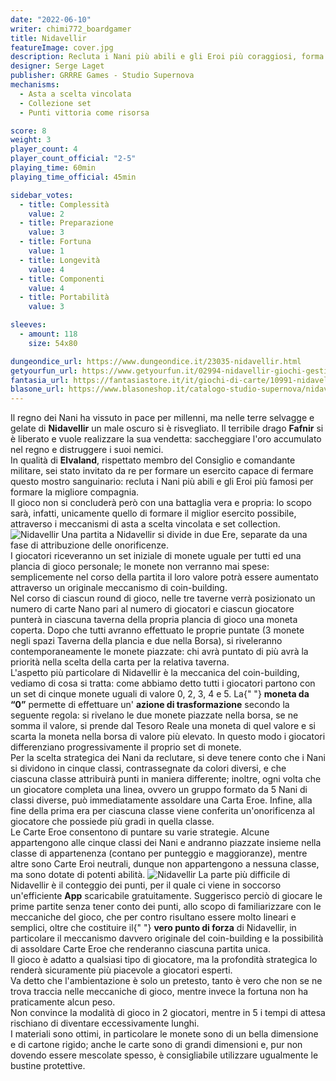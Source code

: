 ```yaml
---
date: "2022-06-10"
writer: chimi772_boardgamer
title: Nidavellir
featureImage: cover.jpg
description: Recluta i Nani più abili e gli Eroi più coraggiosi, forma la migliore compagnia per combattere il potente Fafnir!
designer: Serge Laget
publisher: GRRRE Games - Studio Supernova
mechanisms:
  - Asta a scelta vincolata
  - Collezione set
  - Punti vittoria come risorsa

score: 8
weight: 3
player_count: 4
player_count_official: "2-5"
playing_time: 60min
playing_time_official: 45min

sidebar_votes:
  - title: Complessità
    value: 2
  - title: Preparazione
    value: 3
  - title: Fortuna
    value: 1
  - title: Longevità
    value: 4
  - title: Componenti
    value: 4
  - title: Portabilità
    value: 3

sleeves:
  - amount: 118
    size: 54x80

dungeondice_url: https://www.dungeondice.it/23035-nidavellir.html
getyourfun_url: https://www.getyourfun.it/02994-nidavellir-giochi-gestionali.html
fantasia_url: https://fantasiastore.it/it/giochi-di-carte/10991-nidavellir.html
blasone_url: https://www.blasoneshop.it/catalogo-studio-supernova/nidavellir-91-1985
---
```


<Setting>
  Il regno dei Nani ha vissuto in pace per millenni, ma nelle terre selvagge e
  gelate di <strong>Nidavellir</strong> un male oscuro si è risvegliato. Il
  terribile drago <strong>Fafnir</strong> si è liberato e vuole realizzare la
  sua vendetta: saccheggiare l'oro accumulato nel regno e distruggere i suoi
  nemici.
  <br />
  In qualità di <strong>Elvaland</strong>, rispettato membro del Consiglio e
  comandante militare, sei stato invitato da re per formare un esercito capace
  di fermare questo mostro sanguinario: recluta i Nani più abili e gli Eroi più
  famosi per formare la migliore compagnia.
  <br />
  Il gioco non si concluderà però con una battaglia vera e propria: lo scopo
  sarà, infatti, unicamente quello di formare il miglior esercito possibile,
  attraverso i meccanismi di asta a scelta vincolata e set collection.
</Setting>

<img src="./game1.jpg" alt="Nidavellir" />

<Rules>
  Una partita a Nidavellir si divide in due Ere, separate da una fase di
  attribuzione delle onorificenze.
  <br />
  I giocatori riceveranno un set iniziale di monete uguale per tutti ed una
  plancia di gioco personale; le monete non verranno mai spese: semplicemente
  nel corso della partita il loro valore potrà essere aumentato attraverso un
  originale meccanismo di coin-building.
  <br />
  Nel corso di ciascun round di gioco, nelle tre taverne verrà posizionato un
  numero di carte Nano pari al numero di giocatori e ciascun giocatore punterà
  in ciascuna taverna della propria plancia di gioco una moneta coperta. Dopo
  che tutti avranno effettuato le proprie puntate (3 monete negli spazi Taverna
  della plancia e due nella Borsa), si riveleranno contemporaneamente le monete
  piazzate: chi avrà puntato di più avrà la priorità nella scelta della carta
  per la relativa taverna.
  <br />
  L'aspetto più particolare di Nidavellir è la meccanica del coin-building,
  vediamo di cosa si tratta: come abbiamo detto tutti i giocatori partono con un
  set di cinque monete uguali di valore 0, 2, 3, 4 e 5. La{" "}
  <strong>moneta da “0”</strong> permette di effettuare un'
  <strong>azione di trasformazione</strong> secondo la seguente regola: si rivelano
  le due monete piazzate nella borsa, se ne somma il valore, si prende dal Tesoro
  Reale una moneta di quel valore e si scarta la moneta nella borsa di valore più
  elevato. In questo modo i giocatori differenziano progressivamente il proprio set
  di monete.
  <br />
  Per la scelta strategica dei Nani da reclutare, si deve tenere conto che i Nani
  si dividono in cinque classi, contrassegnate da colori diversi, e che ciascuna
  classe attribuirà punti in maniera differente; inoltre, ogni volta che un giocatore
  completa una linea, ovvero un gruppo formato da 5 Nani di classi diverse, può immediatamente
  assoldare una Carta Eroe. Infine, alla fine della prima era per ciascuna classe
  viene conferita un'onorificenza al giocatore che possiede più gradi in quella classe.
  <br />
  Le Carte Eroe consentono di puntare su varie strategie. Alcune appartengono alle
  cinque classi dei Nani e andranno piazzate insieme nella classe di appartenenza
  (contano per punteggio e maggioranze), mentre altre sono Carte Eroi neutrali, dunque
  non appartengono a nessuna classe, ma sono dotate di potenti abilità.
</Rules>

<img src="./game2.jpg" alt="Nidavellir" />

<Feedback>
  La parte più difficile di Nidavellir è il conteggio dei punti, per il quale ci
  viene in soccorso un'efficiente <strong>App</strong> scaricabile
  gratuitamente. Suggerisco perciò di giocare le prime partite senza tener conto
  dei punti, allo scopo di familiarizzare con le meccaniche del gioco, che per
  contro risultano essere molto lineari e semplici, oltre che costituire il{" "}
  <strong>vero punto di forza</strong> di Nidavellir, in particolare il
  meccanismo davvero originale del coin-building e la possibilità di assoldare
  Carte Eroe che renderanno ciascuna partita unica.
  <br />
  Il gioco è adatto a qualsiasi tipo di giocatore, ma la profondità strategica
  lo renderà sicuramente più piacevole a giocatori esperti.
  <br />
  Va detto che l'ambientazione è solo un pretesto, tanto è vero che non se ne
  trova traccia nelle meccaniche di gioco, mentre invece la fortuna non ha
  praticamente alcun peso.
  <br />
  Non convince la modalità di gioco in 2 giocatori, mentre in 5 i tempi di
  attesa rischiano di diventare eccessivamente lunghi.
  <br />I materiali sono ottimi, in particolare le monete sono di un bella dimensione
  e di cartone rigido; anche le carte sono di grandi dimensioni e, pur non dovendo
  essere mescolate spesso, è consigliabile utilizzare ugualmente le bustine protettive.
</Feedback>

<Instagram id="Cen1SUojvwB" />
